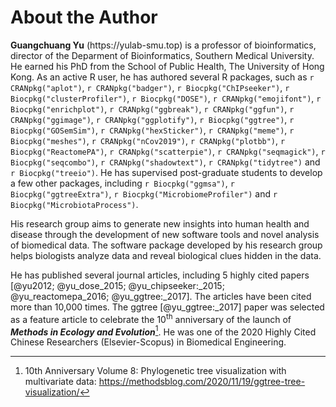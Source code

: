 \newpage

# About the Author {#author .unnumbered}

**Guangchuang Yu** (https://yulab-smu.top) is a professor of bioinformatics, director of the Deparment of Bioinformatics, Southern Medical University. He earned his PhD from the School of Public Health, The University of Hong Kong. As an active R user, he has authored several R packages, such as `r CRANpkg("aplot")`, `r CRANpkg("badger")`, `r Biocpkg("ChIPseeker")`, `r Biocpkg("clusterProfiler")`, `r Biocpkg("DOSE")`, `r CRANpkg("emojifont")`, `r Biocpkg("enrichplot")`, `r CRANpkg("ggbreak")`, `r CRANpkg("ggfun")`, `r CRANpkg("ggimage")`, `r CRANpkg("ggplotify")`, `r Biocpkg("ggtree")`, `r Biocpkg("GOSemSim")`, `r CRANpkg("hexSticker")`, `r CRANpkg("meme")`, `r Biocpkg("meshes")`, `r CRANpkg("nCov2019")`, `r CRANpkg("plotbb")`, `r Biocpkg("ReactomePA")`, `r CRANpkg("scatterpie")`, `r CRANpkg("seqmagick")`, `r Biocpkg("seqcombo")`, `r CRANpkg("shadowtext")`, `r CRANpkg("tidytree")` and `r Biocpkg("treeio")`. He has supervised post-graduate students to develop a few other packages, including `r Biocpkg("ggmsa")`, `r Biocpkg("ggtreeExtra")`, `r Biocpkg("MicrobiomeProfiler")` and `r Biocpkg("MicrobiotaProcess")`. 


His research group aims to generate new insights into human health and disease through the development of new software tools and novel analysis of biomedical data. The software package developed by his research group helps biologists analyze data and reveal biological clues hidden in the data. 


He has published several journal articles, including 5 highly cited papers [@yu2012; @yu_dose_2015; @yu_chipseeker:_2015; @yu_reactomepa_2016; @yu_ggtree:_2017]. The articles have been cited more than 10,000 times. The ggtree [@yu_ggtree:_2017] paper was selected as a feature article to celebrate the 10^th^ anniversary of the launch of **_Methods in Ecology and Evolution_**^[10th Anniversary Volume 8: Phylogenetic tree visualization with multivariate data: <https://methodsblog.com/2020/11/19/ggtree-tree-visualization/>]. He was one of the 2020 Highly Cited Chinese Researchers (Elsevier-Scopus) in Biomedical Engineering.


